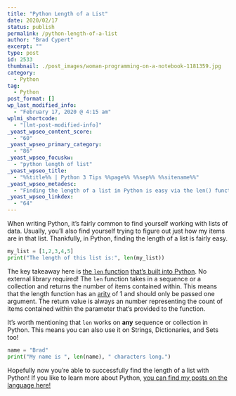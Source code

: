 ```yaml
---
title: "Python Length of a List"
date: 2020/02/17
status: publish
permalink: /python-length-of-a-list
author: "Brad Cypert"
excerpt: ""
type: post
id: 2533
thumbnail: ./post_images/woman-programming-on-a-notebook-1181359.jpg
category:
  - Python
tag:
  - Python
post_format: []
wp_last_modified_info:
  - "February 17, 2020 @ 4:15 am"
wplmi_shortcode:
  - "[lmt-post-modified-info]"
_yoast_wpseo_content_score:
  - "60"
_yoast_wpseo_primary_category:
  - "86"
_yoast_wpseo_focuskw:
  - "python length of list"
_yoast_wpseo_title:
  - "%%title%% | Python 3 Tips %%page%% %%sep%% %%sitename%%"
_yoast_wpseo_metadesc:
  - "Finding the length of a list in Python is easy via the len() function. Python's len() function also works on collections and all sequences!"
_yoast_wpseo_linkdex:
  - "64"
---
```


When writing Python, it’s fairly common to find yourself working with lists of data. Usually, you’ll also find yourself trying to figure out just how my items are in that list. Thankfully, in Python, finding the length of a list is fairly easy.

```python
my_list = [1,2,3,4,5]
print("The length of this list is:", len(my_list))
```

The key takeaway here is [the `len` function](https://docs.python.org/3/library/functions.html#len) [that’s built into Python](https://docs.python.org/3/library/functions.html). No external library required! The `len` function takes in a sequence or a collection and returns the number of items contained within. This means that the length function has an [arity](https://en.wikipedia.org/wiki/Arity) of 1 and should only be passed one argument. The return value is always an number representing the count of items contained within the parameter that’s provided to the function.

It’s worth mentioning that `len` works on **any** sequence or collection in
Python. This means you can also use it on Strings, Dictionaries, and Sets too!

```python
name = "Brad"
print("My name is ", len(name), " characters long.")
```

Hopefully now you’re able to successfully find the length of a list with Python! If you like to learn more about Python, [you can find my posts on the language here!](https://www.bradcypert.com/tag/python)
